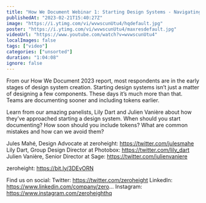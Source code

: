 ```yaml
---
title: "How We Document Webinar 1: Starting Design Systems - Navigating the beginning"
publishedAt: "2023-02-21T15:40:27Z"
image: "https://i.ytimg.com/vi/wvwscunUtu4/hqdefault.jpg"
poster: "https://i.ytimg.com/vi/wvwscunUtu4/maxresdefault.jpg"
videoUrl: "https://www.youtube.com/watch?v=wvwscunUtu4"
localImages: false
tags: ["video"]
categories: ["unsorted"]
duration: "1:04:08"
ignore: false
---
```

From our How We Document 2023 report, most respondents are in the early stages of design system creation. Starting design systems isn’t just a matter of designing a few components. These days it’s much more than that. Teams are documenting sooner and including tokens earlier. 

Learn from our amazing panelists, Lily Dart and Julien Vanière about how they’ve approached starting a design system. When should you start documenting? How soon should you include tokens? What are common mistakes and how can we avoid them?

Jules Mahé, Design Advocate at zeroheight: https://twitter.com/julesmahe
Lily Dart, Group Design Director at Photobox: https://twitter.com/lily_dart
Julien Vanière, Senior Director at Sage: https://twitter.com/julienvaniere

zeroheight: https://bit.ly/3DEvORN

Find us on social:
Twitter: https://twitter.com/zeroheight
LinkedIn: https://www.linkedin.com/company/zero...
Instagram: https://www.instagram.com/zeroheighthq
